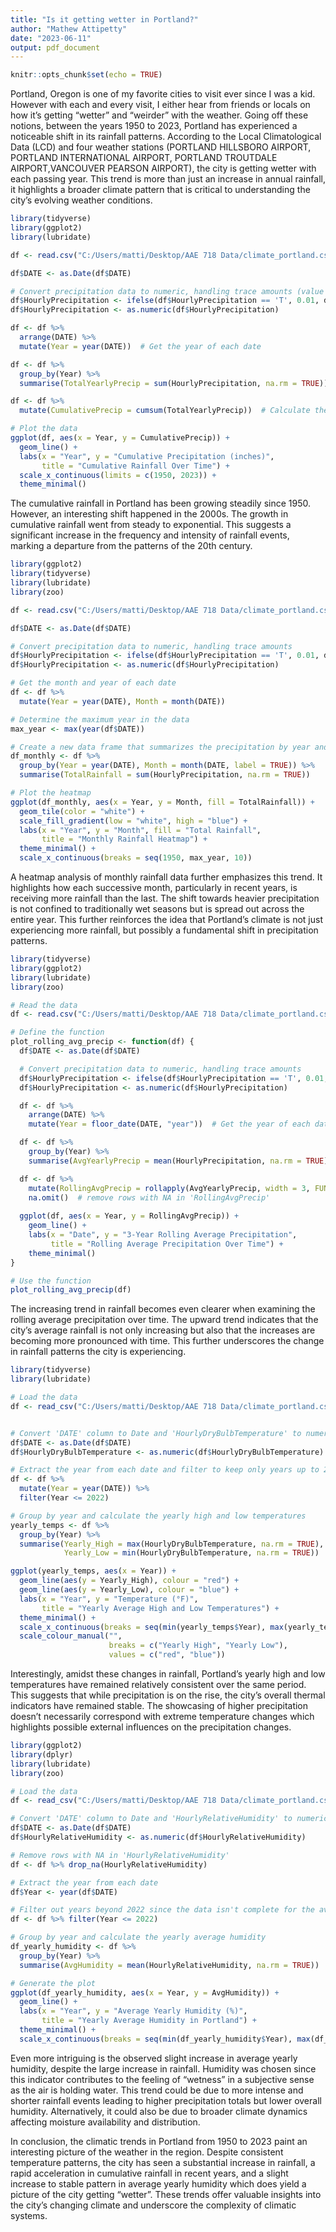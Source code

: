---
title: "Is it getting wetter in Portland?"
author: "Mathew Attipetty"
date: "2023-06-11"
output: pdf_document
---

```{r setup, include=FALSE}
knitr::opts_chunk$set(echo = TRUE)
```

Portland, Oregon is one of my favorite cities to visit ever since I was a kid. However with each and every visit, I either hear from friends or locals on how it's getting "wetter" and "weirder" with the weather. Going off these notions, between the years 1950 to 2023, Portland has experienced a noticeable shift in its rainfall patterns. According to the Local Climatological Data (LCD) and four weather stations (PORTLAND HILLSBORO AIRPORT, PORTLAND INTERNATIONAL AIRPORT, PORTLAND TROUTDALE AIRPORT,VANCOUVER PEARSON AIRPORT), the city is getting wetter with each passing year. This trend is more than just an increase in annual rainfall, it highlights a broader climate pattern that is critical to understanding the city's evolving weather conditions. 

```{r, echo=FALSE, warning=FALSE, message=FALSE}
library(tidyverse)
library(ggplot2)
library(lubridate)

df <- read.csv("C:/Users/matti/Desktop/AAE 718 Data/climate_portland.csv")

df$DATE <- as.Date(df$DATE)

# Convert precipitation data to numeric, handling trace amounts (value obtained here: https://stateclimate.org/pdfs/journal-articles/2013_Adnan_et_al_2013.pdf)
df$HourlyPrecipitation <- ifelse(df$HourlyPrecipitation == 'T', 0.01, df$HourlyPrecipitation)
df$HourlyPrecipitation <- as.numeric(df$HourlyPrecipitation)

df <- df %>%
  arrange(DATE) %>%
  mutate(Year = year(DATE))  # Get the year of each date

df <- df %>%
  group_by(Year) %>%
  summarise(TotalYearlyPrecip = sum(HourlyPrecipitation, na.rm = TRUE))  # Calculate the total yearly precipitation

df <- df %>%
  mutate(CumulativePrecip = cumsum(TotalYearlyPrecip))  # Calculate the cumulative precipitation

# Plot the data
ggplot(df, aes(x = Year, y = CumulativePrecip)) +
  geom_line() +
  labs(x = "Year", y = "Cumulative Precipitation (inches)", 
       title = "Cumulative Rainfall Over Time") +
  scale_x_continuous(limits = c(1950, 2023)) +
  theme_minimal()

```
The cumulative rainfall in Portland has been growing steadily since 1950. However, an interesting shift happened in the 2000s. The growth in cumulative rainfall went from steady to exponential. This suggests a significant increase in the frequency and intensity of rainfall events, marking a departure from the patterns of the 20th century.

```{r, echo=FALSE, warning=FALSE, message=FALSE}
library(ggplot2)
library(tidyverse)
library(lubridate)
library(zoo)

df <- read.csv("C:/Users/matti/Desktop/AAE 718 Data/climate_portland.csv")

df$DATE <- as.Date(df$DATE)

# Convert precipitation data to numeric, handling trace amounts
df$HourlyPrecipitation <- ifelse(df$HourlyPrecipitation == 'T', 0.01, df$HourlyPrecipitation)
df$HourlyPrecipitation <- as.numeric(df$HourlyPrecipitation)

# Get the month and year of each date
df <- df %>%
  mutate(Year = year(DATE), Month = month(DATE))

# Determine the maximum year in the data
max_year <- max(year(df$DATE))

# Create a new data frame that summarizes the precipitation by year and month
df_monthly <- df %>%
  group_by(Year = year(DATE), Month = month(DATE, label = TRUE)) %>%
  summarise(TotalRainfall = sum(HourlyPrecipitation, na.rm = TRUE))

# Plot the heatmap
ggplot(df_monthly, aes(x = Year, y = Month, fill = TotalRainfall)) +
  geom_tile(color = "white") +
  scale_fill_gradient(low = "white", high = "blue") +
  labs(x = "Year", y = "Month", fill = "Total Rainfall", 
       title = "Monthly Rainfall Heatmap") +
  theme_minimal() +
  scale_x_continuous(breaks = seq(1950, max_year, 10))

```
A heatmap analysis of monthly rainfall data further emphasizes this trend. It highlights how each successive month, particularly in recent years, is receiving more rainfall than the last. The shift towards heavier precipitation is not confined to traditionally wet seasons but is spread out across the entire year. This further reinforces the idea that Portland's climate is not just experiencing more rainfall, but possibly a fundamental shift in precipitation patterns.

```{r, echo=FALSE, warning=FALSE, message=FALSE}
library(tidyverse)
library(ggplot2)
library(lubridate)
library(zoo)

# Read the data
df <- read.csv("C:/Users/matti/Desktop/AAE 718 Data/climate_portland.csv")

# Define the function
plot_rolling_avg_precip <- function(df) {
  df$DATE <- as.Date(df$DATE)

  # Convert precipitation data to numeric, handling trace amounts
  df$HourlyPrecipitation <- ifelse(df$HourlyPrecipitation == 'T', 0.01, df$HourlyPrecipitation)
  df$HourlyPrecipitation <- as.numeric(df$HourlyPrecipitation)

  df <- df %>%
    arrange(DATE) %>%
    mutate(Year = floor_date(DATE, "year"))  # Get the year of each date

  df <- df %>%
    group_by(Year) %>%
    summarise(AvgYearlyPrecip = mean(HourlyPrecipitation, na.rm = TRUE))

  df <- df %>%
    mutate(RollingAvgPrecip = rollapply(AvgYearlyPrecip, width = 3, FUN = mean, partial = TRUE, align = "right")) %>%
    na.omit()  # remove rows with NA in 'RollingAvgPrecip'
  
  ggplot(df, aes(x = Year, y = RollingAvgPrecip)) +
    geom_line() +
    labs(x = "Date", y = "3-Year Rolling Average Precipitation", 
         title = "Rolling Average Precipitation Over Time") +
    theme_minimal()
}

# Use the function
plot_rolling_avg_precip(df) 
```
The increasing trend in rainfall becomes even clearer when examining the rolling average precipitation over time. The upward trend indicates that the city's average rainfall is not only increasing but also that the increases are becoming more pronounced with time. This further underscores the change in rainfall patterns the city is experiencing.

```{r, echo=FALSE, warning=FALSE, message=FALSE}
library(tidyverse)
library(lubridate)

# Load the data
df <- read_csv("C:/Users/matti/Desktop/AAE 718 Data/climate_portland.csv")


# Convert 'DATE' column to Date and 'HourlyDryBulbTemperature' to numeric
df$DATE <- as.Date(df$DATE)
df$HourlyDryBulbTemperature <- as.numeric(df$HourlyDryBulbTemperature)

# Extract the year from each date and filter to keep only years up to 2022 since 2023 is not completely finished with summer temperatures
df <- df %>%
  mutate(Year = year(DATE)) %>%
  filter(Year <= 2022)

# Group by year and calculate the yearly high and low temperatures
yearly_temps <- df %>%
  group_by(Year) %>%
  summarise(Yearly_High = max(HourlyDryBulbTemperature, na.rm = TRUE),
            Yearly_Low = min(HourlyDryBulbTemperature, na.rm = TRUE))

ggplot(yearly_temps, aes(x = Year)) +
  geom_line(aes(y = Yearly_High), colour = "red") +
  geom_line(aes(y = Yearly_Low), colour = "blue") +
  labs(x = "Year", y = "Temperature (°F)", 
       title = "Yearly Average High and Low Temperatures") +
  theme_minimal() +
  scale_x_continuous(breaks = seq(min(yearly_temps$Year), max(yearly_temps$Year), by = 5)) +
  scale_colour_manual("", 
                      breaks = c("Yearly High", "Yearly Low"),
                      values = c("red", "blue"))
```
Interestingly, amidst these changes in rainfall, Portland's yearly high and low temperatures have remained relatively consistent over the same period. This suggests that while precipitation is on the rise, the city's overall thermal indicators have remained stable. The showcasing of higher precipitation doesn't necessarily correspond with extreme temperature changes which highlights possible external influences on the precipitation changes. 

```{r,echo=FALSE, warning=FALSE, message=FALSE}
library(ggplot2)
library(dplyr)
library(lubridate)
library(zoo)

# Load the data
df <- read_csv("C:/Users/matti/Desktop/AAE 718 Data/climate_portland.csv")

# Convert 'DATE' column to Date and 'HourlyRelativeHumidity' to numeric
df$DATE <- as.Date(df$DATE)
df$HourlyRelativeHumidity <- as.numeric(df$HourlyRelativeHumidity)

# Remove rows with NA in 'HourlyRelativeHumidity'
df <- df %>% drop_na(HourlyRelativeHumidity)

# Extract the year from each date
df$Year <- year(df$DATE)

# Filter out years beyond 2022 since the data isn't complete for the average 
df <- df %>% filter(Year <= 2022)

# Group by year and calculate the yearly average humidity
df_yearly_humidity <- df %>%
  group_by(Year) %>%
  summarise(AvgHumidity = mean(HourlyRelativeHumidity, na.rm = TRUE))

# Generate the plot
ggplot(df_yearly_humidity, aes(x = Year, y = AvgHumidity)) +
  geom_line() +
  labs(x = "Year", y = "Average Yearly Humidity (%)",
       title = "Yearly Average Humidity in Portland") +
  theme_minimal() +
  scale_x_continuous(breaks = seq(min(df_yearly_humidity$Year), max(df_yearly_humidity$Year), by = 5))

```

Even more intriguing is the observed slight increase in average yearly humidity, despite the large increase in rainfall. Humidity was chosen since this indicator contributes to the feeling of "wetness" in a subjective sense as the air is holding water. This trend could be due to more intense and shorter rainfall events leading to higher precipitation totals but lower overall humidity. Alternatively, it could also be due to broader climate dynamics affecting moisture availability and distribution.

In conclusion, the climatic trends in Portland from 1950 to 2023 paint an interesting picture of the weather in the region. Despite consistent temperature patterns, the city has seen a substantial increase in rainfall, a rapid acceleration in cumulative rainfall in recent years, and a slight increase to stable pattern in average yearly humidity which does yield a picture of the city getting "wetter". These trends offer valuable insights into the city's changing climate and underscore the complexity of climatic systems. 
